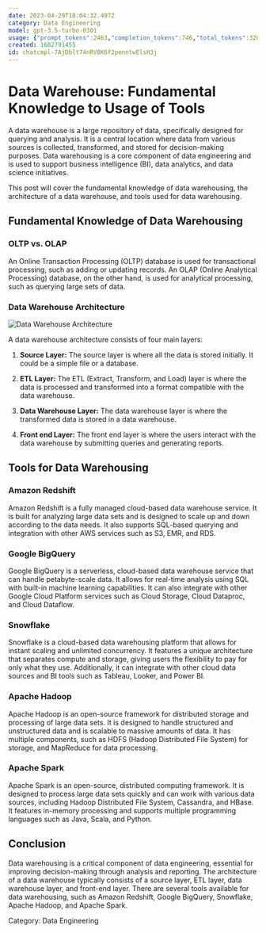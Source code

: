 ```yaml
---
date: 2023-04-29T18:04:32.497Z
category: Data Engineering
model: gpt-3.5-turbo-0301
usage: {"prompt_tokens":2463,"completion_tokens":746,"total_tokens":3209}
created: 1682791455
id: chatcmpl-7AjDblt74nRV8K6f2penntwElsH3j
---
```


# Data Warehouse: Fundamental Knowledge to Usage of Tools

A data warehouse is a large repository of data, specifically designed for querying and analysis. It is a central location where data from various sources is collected, transformed, and stored for decision-making purposes. Data warehousing is a core component of data engineering and is used to support business intelligence (BI), data analytics, and data science initiatives.

This post will cover the fundamental knowledge of data warehousing, the architecture of a data warehouse, and tools used for data warehousing.


## Fundamental Knowledge of Data Warehousing

### OLTP vs. OLAP

An Online Transaction Processing (OLTP) database is used for transactional processing, such as adding or updating records. An OLAP (Online Analytical Processing) database, on the other hand, is used for analytical processing, such as querying large sets of data.

### Data Warehouse Architecture

![Data Warehouse Architecture](https://i.imgur.com/cyXSJIm.png)

A data warehouse architecture consists of four main layers:

1. **Source Layer:** The source layer is where all the data is stored initially. It could be a simple file or a database. 

2. **ETL Layer:** The ETL (Extract, Transform, and Load) layer is where the data is processed and transformed into a format compatible with the data warehouse.

3. **Data Warehouse Layer:** The data warehouse layer is where the transformed data is stored in a data warehouse.

4. **Front end Layer:** The front end layer is where the users interact with the data warehouse by submitting queries and generating reports.


## Tools for Data Warehousing

### Amazon Redshift

Amazon Redshift is a fully managed cloud-based data warehouse service. It is built for analyzing large data sets and is designed to scale up and down according to the data needs. It also supports SQL-based querying and integration with other AWS services such as S3, EMR, and RDS.

### Google BigQuery

Google BigQuery is a serverless, cloud-based data warehouse service that can handle petabyte-scale data. It allows for real-time analysis using SQL with built-in machine learning capabilities. It can also integrate with other Google Cloud Platform services such as Cloud Storage, Cloud Dataproc, and Cloud Dataflow.

### Snowflake

Snowflake is a cloud-based data warehousing platform that allows for instant scaling and unlimited concurrency. It features a unique architecture that separates compute and storage, giving users the flexibility to pay for only what they use. Additionally, it can integrate with other cloud data sources and BI tools such as Tableau, Looker, and Power BI.

### Apache Hadoop

Apache Hadoop is an open-source framework for distributed storage and processing of large data sets. It is designed to handle structured and unstructured data and is scalable to massive amounts of data. It has multiple components, such as HDFS (Hadoop Distributed File System) for storage, and MapReduce for data processing.

### Apache Spark

Apache Spark is an open-source, distributed computing framework. It is designed to process large data sets quickly and can work with various data sources, including Hadoop Distributed File System, Cassandra, and HBase. It features in-memory processing and supports multiple programming languages such as Java, Scala, and Python.

## Conclusion

Data warehousing is a critical component of data engineering, essential for improving decision-making through analysis and reporting. The architecture of a data warehouse typically consists of a source layer, ETL layer, data warehouse layer, and front-end layer. There are several tools available for data warehousing, such as Amazon Redshift, Google BigQuery, Snowflake, Apache Hadoop, and Apache Spark.

Category: Data Engineering